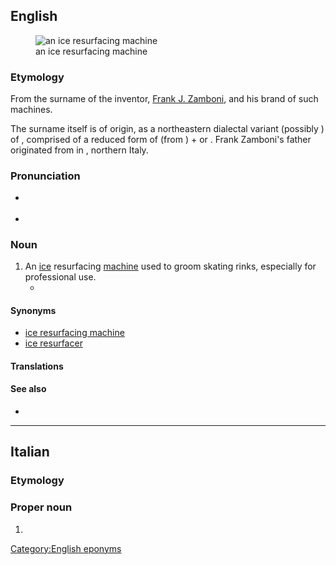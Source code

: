 {{also|zamboni}}
==English==
[[File:Zamboni.jpg|thumb|an ice resurfacing machine]]

===Etymology===
From the surname of the inventor, [[w:Frank Zamboni|Frank J. Zamboni]], and his brand of such machines.

{{trademark erosion|en|Zamboni|[http://www.zamboni.com/copyright.html#trademark Frank J. Zamboni & Co. Inc.]}}

The surname itself is of {{der|en|it|-}} origin, as a northeastern dialectal variant (possibly {{der|en|vec|-}}) of {{m|it|Giambono}}, comprised of a reduced form of {{m|it|Gianni}} (from {{m|it|Giovanni||John}}) + {{m|it|Bono}} or {{m|it|buono||good}}. Frank Zamboni's father originated from {{w|Arsio|lang=it}} in {{w|Trentino}}, northern Italy.

===Pronunciation===
* {{a|UK}} {{IPA|en|/zæmˈbəʊ.ni/}}
* {{rhymes|en|əʊni|s=3}}

===Noun===
{{en-noun}}

# An [[ice]] resurfacing [[machine]] used to groom skating rinks, especially for professional use.
#* {{seeCites|en}}

====Synonyms====
* [[ice resurfacing machine]]
* [[ice resurfacer]]

====Translations====
{{trans-see|ice resurfacer}}

====See also====
* {{pedia}}

[[Category:English eponyms]]

----

==Italian==
{{wikipedia|lang=it}}

===Etymology===
{{rfe|it}}

===Proper noun===
{{it-proper noun}}

# {{surname|it}}